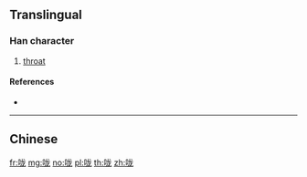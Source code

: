 {{also|嚨}}
==Translingual==

===Han character===
{{Han char|rn=30|rad=口|as=05|sn=8|four=|canj=RIKP|ids=⿰口龙}}

# [[throat]]

====References====
* {{Han ref|kx=0185.211|hdz=10599.110|uh=5499|ud=21657}}

----

==Chinese==
{{zh-see|嚨}}

[[fr:咙]]
[[mg:咙]]
[[no:咙]]
[[pl:咙]]
[[th:咙]]
[[zh:咙]]